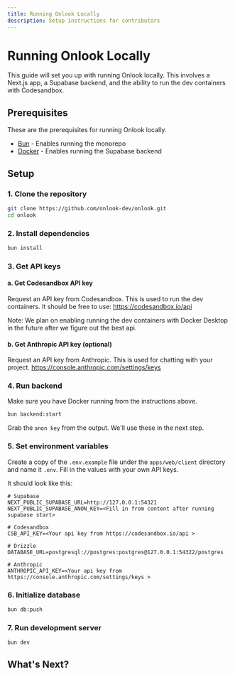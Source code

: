 ```yaml
---
title: Running Onlook Locally
description: Setup instructions for contributors
---
```


# Running Onlook Locally

This guide will set you up with running Onlook locally. This involves a Next.js app, a Supabase backend, and the ability to run the dev containers with Codesandbox.

## Prerequisites

These are the prerequisites for running Onlook locally.

- [Bun](https://bun.sh) - Enables running the monorepo
- [Docker](https://docs.docker.com/get-started/get-docker/) - Enables running the Supabase backend

## Setup

### 1. Clone the repository

```bash
git clone https://github.com/onlook-dev/onlook.git
cd onlook
```

### 2. Install dependencies

```bash
bun install
```

### 3. Get API keys

#### a. Get Codesandbox API key

Request an API key from Codesandbox. This is used to run the dev containers. It should be free to use: https://codesandbox.io/api

Note: We plan on enabling running the dev containers with Docker Desktop in the future after we figure out the best api.

#### b. Get Anthropic API key (optional)

Request an API key from Anthropic. This is used for chatting with your project. https://console.anthropic.com/settings/keys

### 4. Run backend

Make sure you have Docker running from the instructions above.

```bash
bun backend:start
```

Grab the `anon key` from the output. We'll use these in the next step.

### 5. Set environment variables

Create a copy of the `.env.example` file under the `apps/web/client` directory and name it `.env`. Fill in the values with your own API keys.

It should look like this:

```properties
# Supabase
NEXT_PUBLIC_SUPABASE_URL=http://127.0.0.1:54321
NEXT_PUBLIC_SUPABASE_ANON_KEY=<Fill in from content after running supabase start>

# Codesandbox
CSB_API_KEY=<Your api key from https://codesandbox.io/api >

# Drizzle
DATABASE_URL=postgresql://postgres:postgres@127.0.0.1:54322/postgres

# Anthropic
ANTHROPIC_API_KEY=<Your api key from https://console.anthropic.com/settings/keys >
```

### 6. Initialize database

```bash
bun db:push
```

### 7. Run development server

```bash
bun dev
```

## What's Next?

<Cards>
  <Card title="Learn about Architecture" href="/docs/developer/architecture" />
  <Card title="How to Contribute" href="/docs/developer/contributing" />
</Cards>
